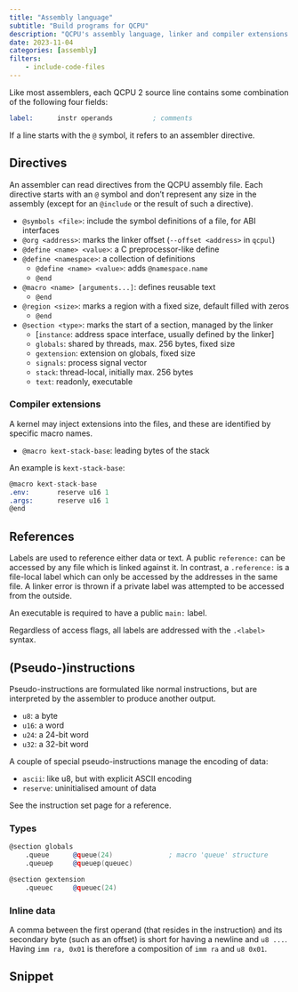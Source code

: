 ```yaml
---
title: "Assembly language"
subtitle: "Build programs for QCPU"
description: "QCPU's assembly language, linker and compiler extensions."
date: 2023-11-04
categories: [assembly]
filters:
    - include-code-files
---
```


Like most assemblers, each QCPU 2 source line contains some combination of the
following four fields:

```.asm
label:      instr operands          ; comments                            col 80
```

If a line starts with the `@` symbol, it refers to an assembler directive.

## Directives

An assembler can read directives from the QCPU assembly file. Each directive
starts with an `@` symbol and don't represent any size in the assembly (except
for an `@include` or the result of such a directive).

- `@symbols <file>`: include the symbol definitions of a file, for ABI interfaces
- `@org <address>`: marks the linker offset (`--offset <address>` in `qcpul`)
- `@define <name> <value>`: a C preprocessor-like define
- `@define <namespace>`: a collection of definitions
    - `@define <name> <value>`: adds `@namespace.name`
    - `@end`
- `@macro <name> [arguments...]`: defines reusable text
    - `@end`
- `@region <size>`: marks a region with a fixed size, default filled with zeros
    - `@end`
- `@section <type>`: marks the start of a section, managed by the linker
    - [`instance`: address space interface, usually defined by the linker]
    - `globals`: shared by threads, max. 256 bytes, fixed size
    - `gextension`: extension on globals, fixed size
    - `signals`: process signal vector
    - `stack`: thread-local, initially max. 256 bytes
    - `text`: readonly, executable

### Compiler extensions

A kernel may inject extensions into the files, and these are identified by
specific macro names.

- `@macro kext-stack-base`: leading bytes of the stack

An example is `kext-stack-base`:

```.asm
@macro kext-stack-base
.env:       reserve u16 1
.args:      reserve u16 1
@end
```

## References

Labels are used to reference either data or text. A public `reference:` can be
accessed by any file which is linked against it. In contrast, a `.reference:` is
a file-local label which can only be accessed by the addresses in the same file.
A linker error is thrown if a private label was attempted to be accessed from
the outside.

An executable is required to have a public `main:` label.

Regardless of access flags, all labels are addressed with the `.<label>` syntax.

## (Pseudo-)instructions

Pseudo-instructions are formulated like normal instructions, but are interpreted
by the assembler to produce another output.

- `u8`: a byte
- `u16`: a word
- `u24`: a 24-bit word
- `u32`: a 32-bit word

A couple of special pseudo-instructions manage the encoding of data:

- `ascii`: like u8, but with explicit ASCII encoding
- `reserve`: uninitialised amount of data

See the instruction set page for a reference.

### Types

```.asm
@section globals
    .queue      @queue(24)              ; macro 'queue' structure
    .queuep     @queuep(queuec)

@section gextension
    .queuec     @queuec(24)
```

### Inline data

A comma between the first operand (that resides in the instruction) and its
secondary byte (such as an offset) is short for having a newline and `u8 ...`.
Having `imm ra, 0x01` is therefore a composition of `imm ra` and `u8 0x01`.

## Snippet

```.asm
```
